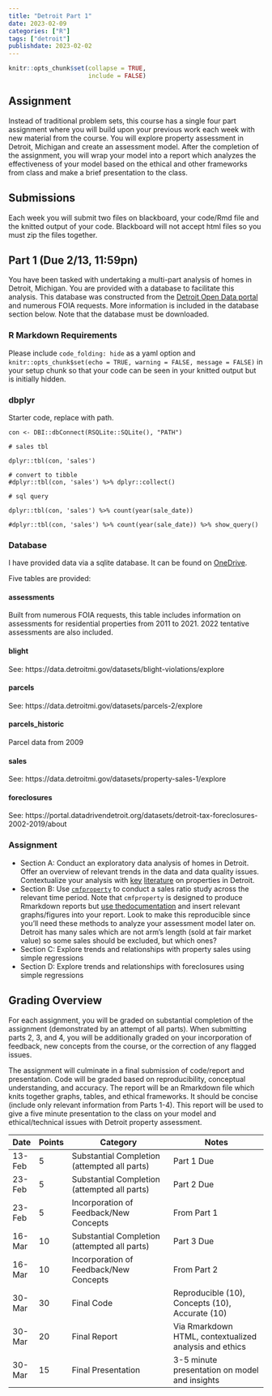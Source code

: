 ```yaml
---
title: "Detroit Part 1"
date: 2023-02-09
categories: ["R"]
tags: ["detroit"]
publishdate: 2023-02-02
---
```


```r
knitr::opts_chunk$set(collapse = TRUE,
                      include = FALSE)
```

## Assignment

Instead of traditional problem sets, this course has a single four part assignment where you will build upon your previous work each week with new material from the course. You will explore property assessment in Detroit, Michigan and create an assessment model. After the completion of the assignment, you will wrap your model into a report which analyzes the effectiveness of your model based on the ethical and other frameworks from class and make a brief presentation to the class.

## Submissions

Each week you will submit two files on blackboard, your code/Rmd file and the knitted output of your code. Blackboard will not accept html files so you must zip the files together.

## Part 1 (Due 2/13, 11:59pn)

You have been tasked with undertaking a multi-part analysis of homes in Detroit, Michigan. You are provided with a database to facilitate this analysis. This database was constructed from the [Detroit Open Data portal](https://data.detroitmi.gov) and numerous FOIA requests. More information is included in the database section below. Note that the database must be downloaded.


### R Markdown Requirements

Please include `code_folding: hide` as a yaml option and `knitr::opts_chunk$set(echo = TRUE, warning = FALSE, message = FALSE)` in your setup chunk so that your code can be seen in your knitted output but is initially hidden.


### dbplyr

Starter code, replace with path.

```{}
con <- DBI::dbConnect(RSQLite::SQLite(), "PATH")

# sales tbl

dplyr::tbl(con, 'sales')

# convert to tibble
#dplyr::tbl(con, 'sales') %>% dplyr::collect()

# sql query

dplyr::tbl(con, 'sales') %>% count(year(sale_date))

#dplyr::tbl(con, 'sales') %>% count(year(sale_date)) %>% show_query()
```

### Database

I have provided data via a sqlite database. It can be found on [OneDrive](https://uic365-my.sharepoint.com/:u:/g/personal/erhlango_uic_edu/EaeVtM_p_eVEjzAHixZ5YrQBAUpI2nPtvgXcpYoJr1ZT3Q?e=RqbF0h).

Five tables are provided:

#### assessments

Built from numerous FOIA requests, this table includes information on assessments for residential properties from 2011 to 2021. 2022 tentative assessments are also included.

#### blight

See: https://data.detroitmi.gov/datasets/blight-violations/explore

#### parcels

See: https://data.detroitmi.gov/datasets/parcels-2/explore

#### parcels_historic

Parcel data from 2009

#### sales

See: https://data.detroitmi.gov/datasets/property-sales-1/explore

#### foreclosures

See: https://portal.datadrivendetroit.org/datasets/detroit-tax-foreclosures-2002-2019/about

### Assignment


- Section A: Conduct an exploratory data analysis of homes in Detroit. Offer an overview of relevant trends in the data and data quality issues. Contextualize your analysis with [key](https://scholarship.law.uci.edu/ucilr/vol9/iss4/3/) [literature](https://harris.uchicago.edu/files/evalrespropertytaxasdetroit20162018.pdf) on properties in Detroit.
- Section B: Use [`cmfproperty`](https://erhla.github.io/cmfproperty/index.html) to conduct a sales ratio study across the relevant time period. Note that `cmfproperty` is designed to produce Rmarkdown reports but [use the ](https://erhla.github.io/cmfproperty/articles/Figures.html)[documentation](https://erhla.github.io/cmfproperty/articles/cmfproperty.html) and insert relevant graphs/figures into your report. Look to make this reproducible since you'll need these methods to analyze your assessment model later on. Detroit has many sales which are not arm's length (sold at fair market value) so some sales should be excluded, but which ones?
- Section C: Explore trends and relationships with property sales using simple regressions
- Section D: Explore trends and relationships with foreclosures using simple regressions

## Grading Overview

For each assignment, you will be graded on substantial completion of the assignment (demonstrated by an attempt of all parts). When submitting parts 2, 3, and 4, you will be additionally graded on your incorporation of feedback, new concepts from the course, or the correction of any flagged issues.

The assignment will culminate in a final submission of code/report and presentation. Code will be graded based on reproducibility, conceptual understanding, and accuracy. The report will be an Rmarkdown file which knits together graphs, tables, and ethical frameworks. It should be concise (include only relevant information from Parts 1-4). This report will be used to give a five minute presentation to the class on your model and ethical/technical issues with Detroit property assessment.

| Date   | Points | Category                                     | Notes                                                                           |
|-----------|-----------|----------------------------------------------|-------------------------------------------|
| 13-Feb | 5      | Substantial Completion (attempted all parts) | Part 1 Due                                                                      |
| 23-Feb | 5      | Substantial Completion (attempted all parts) | Part 2 Due                                                                      |
| 23-Feb | 5      | Incorporation of Feedback/New Concepts       | From Part 1                                                                     |                                                         |
| 16-Mar | 10      | Substantial Completion (attempted all parts) | Part 3 Due                                                                      |
| 16-Mar | 10      | Incorporation of Feedback/New Concepts       | From Part 2                                                                     |
| 30-Mar | 30     | Final Code                                   | Reproducible (10), Concepts (10), Accurate (10)                                 |
| 30-Mar | 20     | Final Report                                 | Via Rmarkdown HTML, contextualized analysis and ethics |
| 30-Mar | 15     | Final Presentation                           | 3-5 minute presentation on model and insights                                     |
